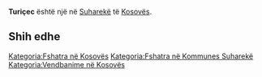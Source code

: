 {{Fshat në 
 | Emri                = Turiçec
 | EmriAlt                = 
 | NAME_SHORT_FORM=      
 | NAME_GENERIC=      
 | NAME_SORT_NAME_RO=      TURICEC
 | FULL_NAME_RO = Turiçec
 | FULL_NAME_ND_RO=Turicec
 | SORT_NAME_RG=TURICEC
 | FULL_NAME_RG=Turiçec
 | FULL_NAME_ND_RG=Turicec
 | SRP_NAME_SHORT_FORM=      
 | SRP_NAME_GENERIC=      
 | SRP_NAME_SORT_NAME_RO=      
 | SRP_FULL_NAME_RO = 
 | SRP_FULL_NAME_ND_RO=
 | SRP_SORT_NAME_RG=
 | SRP_FULL_NAME_RG=
 | SRP_FULL_NAME_ND_RG=
 | Emri (Rasa dhanore) = 
 | Figura              = 
 | Shteti              = Kosovo
 | Komuna              = Suharekë
 | Kodi postar         = 
 | Sipërfaqja          = 

 | Popullsia           = 

 | Regj. i popullsisë  = 
 | Dend. e popullsisë  = 
 | Faqja zyrtare       = 
 <!--- Koordinatat ----> 
 | Gjerësia            = 42.699722
 | Gjatësia            = 20.690556
 | Lartësia            = 
}}
'''Turiçec''' është një [[]] në [[Suharekë]] të [[Kosovës]].

<!-- == Gjeografia == -->
<!-- == Historia == -->
<!-- == Demografia == -->
== Shih edhe ==
{{Komuna Suharekë}}
{{Kosovo-Administrata-Cung}}

[[Kategoria:Fshatra në Kosovës]]
[[Kategoria:Fshatra në Kommunes Suharekë]]
[[Kategoria:Vendbanime në Kosovës]]